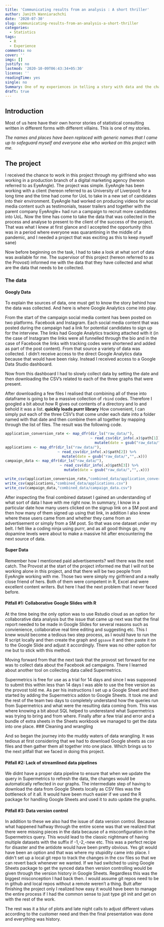 ```yaml
---
title: 'Communicating results from an analysis : A short thriller'
author: Janith Wanniarachchi
date: '2020-07-30'
slug: communicating-results-from-an-analysis-a-short-thriller
categories:
  - Statistics
tags:
  - R
  - Experience
comments: no
cover: ''
imgs: []
justify: no
lastmod: '2020-10-09T06:43:34+05:30'
license: ''
readingTime: yes
single: no
Summary: One of my experiences in telling a story with data and the challenges associated with the journey
draft: true
---
```


## Introduction
Most of us here have their own horror stories of statistical consulting written in different forms with different villains. This is one of my stories.

*The names and places have been replaced with generic names that I came up to safeguard myself and everyone else who worked on this project with me.*

## The project
I received the chance to work in this project through my girlfriend who was working in a production branch of a digital marketing agency (hereon referred to as EyeAngle). 
The project was simple. 
EyeAngle has been working with a client (hereon referred to as University of Liverpool) for a long time and the time had come for UoL to take in a new set of candidates into their environment. EyeAngle had worked on producing videos for social media content such as testimonials, teaser trailers and together with the parent company EyeAngle+ had run a campaign to recruit more candidates into UoL. Now the time has come to take the data that was collected in the process and analyse to present to the client of the success of the project. 
That was what I knew at first glance and I accepted the opportunity (this was in a period where everyone was quarantining in the middle of a pandemic, and I needed a project that was exciting as this to keep myself sane) 

Now before beginning on the task, I had to take a look at what sort of data was available for me. The supervisor of this project (hereon referred to as the Provost) informed me with the data that they have collected and what are the data that needs to be collected. 

### The data

#### Googly Data
To explain the sources of data, one must get to know the story behind how the data was collected. And here is where Google Analytics come into play. 

From the start of the campaign social media content has been posted on two platforms. Facebook and Instagram.
Each social media content that was posted during the campaign had a link for potential candidates to sign up for the interview. The links had Google Analytics tracking attached with it (in the case of Instagram the links were all funnelled through the bio and in the case of Facebook the links with tracking codes were shortened and added as part of the post content). From that source a variety of data was collected. I didn’t receive access to the direct Google Analytics data because that would have been risky. Instead I received access to a Google Data Studio dashboard. 

Now from this dashboard I had to slowly collect data by setting the date and then downloading the CSV’s related to each of the three graphs that were present.

After downloading a few files I realised that combining all of these into dataframe is going to be a massive collection of `rbind` codes. Therefore I googled a bit about how R gives out contents of a directory and lo and behold it was a list. **quickly loads purrr library** 
How convenient, I can simply put each of the three CSV’s that come under each date into a folder named with that date and then combine them all together by mapping through the list of files. The result was the following code.

```r
application_conversion_rate <- map_dfr(dir_ls("raw_data/"),
                                       ~ read_csv(dir_info(.x)$path[1]) %>% 
                                         mutate(date = gsub("raw_data/","",.x)))
applications <- map_dfr(dir_ls("raw_data/"),
                        ~ read_csv(dir_info(.x)$path[2]) %>% 
                          mutate(date = gsub("raw_data/","",.x)))
campaign_data <- map_dfr(dir_ls("raw_data/"),
                         ~ read_csv(dir_info(.x)$path[3]) %>% 
                           mutate(date = gsub("raw_data/","",.x)))

write_csv(application_conversion_rate,"combined_data/application_conversion_rate.csv")
write_csv(applications,"combined_data/applications.csv")
write_csv(campaign_data,"combined_data/campaign_data.csv")
```

After inspecting the final combined dataset I gained an understanding of what sort of data I have with me right now. In summary, I know in a particular date how many users clicked on the signup link on a SM post and then how many of them signed up using that link, in addition I also knew where these users came from and whether they came from an advertisement or simply from a SM post. 
So that was one dataset under my belt. I felt like a coding ninja using purrr, and as all good things go, my dopamine levels were about to make a massive hit after encountering the next source of data. 

#### Super Data

Remember how I mentioned paid advertisements? well there was the next catch. The Provost at the start of the project informed me that I will not be working alone in this project, and that there will be two people from EyeAngle working with me. Those two were simply my girlfriend and a really close friend of hers. Both of them were competent in R, Excel and were excellent content writers. But here I had the next problem that I never faced before. 

#### Pitfall #1: Collaborative Google Slides with R

At the time being the only option was to use Rstudio cloud as an option for collaborative data analysis but the issue that came up next was that the final report needed to be made in Google Slides for several reasons such as convienience, collaborative real time editing and suggesting etc. This I knew would become a tedious two step process, as I would have to run the R script locally and then create the graph and `ggsave` it and then paste it on to the Google Slide and adjust it accordingly. There was no other option for me but to stick with this method. 

Moving forward from that the next task that the provost set forward for me was to collect data about the Facebook ad campaigns. There I learned about another tool on collecting data called Supermetrics. 

Supermetrics is free for use as a trial for 14 days and since I was supposed to submit this within less than 14 days I was able to use the free version as the provost told me. As per his instructions I set up a Google Sheet and then started by adding the Supermetrics addon to Google Sheets. It took me and the rest of the team two days to completely understand how the queries run from Supermetrics and what were the resulting data coming from. This was where knowing a bit about SQL helped to underestand what Supermetrics was trying to bring and from where. Finally after a few trial and error and a bundle of extra sheets in the Sheets workbook we managed to get the data into one place. 
### Cleaning and wrangling

And so began the journey into the muddy waters of data wrangling. It was tedious at first  considering that we had to download Google sheets as csv files and then gather them all together into one place. Which brings us to the next pitfall that we faced in doing this project. 

#### Pitfall #2: Lack of streamlined data pipelines

We didnt have a proper data pipeline to ensure that when we update the query in Supermetrics to refresh the data, the changes would be automatically reflected in our graphs. The intermediate step of having to download the data from Google Sheets locally as CSV files was the bottleneck of it all. It would have been much easier if we used the R package for handling Google Sheets and used it to auto update the graphs. 

#### Pitfall #3: Data version control

In addition to these we also had the issue of data version control. Because what happened halfway through the entire scene was that we realized that there were missing pieces in the data because of a misconfiguration in the Supermetrics query. This would lead to the classic nightmare of having multiple datasets with the suffix if -1,-2,-new etc. This was a perfect recipe for disaster and the antidote would have been  pretty obvious. Yes git would have been an option and that was where my stupidity came into place. I didn't set up a local git repo to track the changes in the csv files so that we can revert back whenever we wanted. If we had switched to using Google Sheets package to get the synced data then version controlling would be given through the version history in Google Sheets. Regardless this was the biggest misconception I had back then. I would assume git repos need to be in github and local repos without a remote weren't a thing. Butt after finishing the project only I realized how easy it would have been to manage the entire process if I had the common sense to just type git init and get on with the rest of the work. 

The rest was it a blur of plots and late night calls to adjust different values according to the customer need and then the final presentation was done and everything was history.



